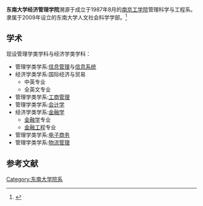 {{Infobox university
|name            = 东南大学经济管理学院
|EnglishName     = School of Economics and Management 
|image           =
|established     = 1987
|President       = 徐康宁
|Location        = {{CHN}}[[江苏省|江苏省]][[南京市|南京市]]<br>九龙湖校区：[[江宁区_(南京市)|江宁区]]东南大学路2号
|motto           = 经世济民 管理制衡
|endowment       =
|staff           =
|faculty         =
|dean            = 
|undergrad       =
|postgrad        =
|doctoral        =
|city            = [[南京市|南京市]]
|province        = [[江苏省|江苏省]]
|country         = [[中国|中国]]
|campus          = 九龙湖校区
|nickname        =
|affiliations    =
|website         = [http://em.seu.edu.cn/ 学院网站]
}}
'''东南大学经济管理学院'''溯源于成立于1987年8月的[[南京工学院|南京工学院]]管理科学与工程系。隶属于2009年设立的东南大学人文社会科学学部。<ref>{{Cite web |url=http://em.seu.edu.cn/ |title=东南大学经济管理学院 |accessdate=2013-06-10 |archive-date=2013-06-18 |archive-url=https://web.archive.org/web/20130618044246/http://em.seu.edu.cn/ |dead-url=no }}</ref>

==学术==
现设管理学类学科与经济学类学科：
*管理学类学系:[[信息管理|信息管理]]与[[信息系统|信息系统]]
*经济学类学系:国际经济与贸易
**中英专业
**全英文专业
*管理学类学系:[[工商管理|工商管理]]
*管理学类学系:[[会计学|会计学]]
*经济学类学系:[[金融学|金融学]]
**[[金融学|金融学]]专业
**[[金融工程|金融工程]]专业
*管理学类学系:[[电子商务|电子商务]]
*管理学类学系:[[物流管理|物流管理]]

==参考文献==
{{reflist}}

{{东南大学}}
{{东南大学/院系}}
{{Authority control}}
[[Category:东南大学院系|Category:东南大学院系]]